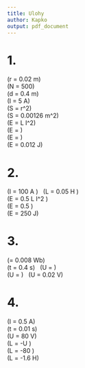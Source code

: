 ```yaml
---
title: Ulohy
author: Kapko
output: pdf_document
---
```


# 1.
\(r = 0.02 m\) \
\(N = 500\) \
\(d = 0.4 m\) \
\(I = 5 A\) \
\(S = \pi \times r^2\) \
\(S = 0.00126 m^2\) \
\(E = \frac{1}{2} \times L \times I^2\) \
\(E = \frac{1}{2} \times \frac{N^2 \times \mu \times S \times I^2}{d}\) \
\(E = \frac{1}{2} \times \frac{500^2 \times 4 * \pi * 10^-7 \times 0.00126 \times 25}{0.4}\) \
\(E = 0.012 J\) \ 

# 2.
\(I = 100 A \) \ 
\(L = 0.05 H \) \
\(E = 0.5 \times L \times I^2 \) \
\(E = 0.5 \times 0.05 \times 10000\) \
\(E = 250 J\)

# 3.
\(\Delta\phi = 0.008 Wb\) \
\(\Delta t = 0.4 s\) \ 
\(U = \frac{\Delta \phi}{\Delta t} \) \
\(U = \frac{0.008}{0.4} \) \ 
\(U = 0.02 V\) \ 

# 4.
\(\Delta I = 0.5 A\) \
\(\Delta t = 0.01 s\) \
\(U = 80 V\) \
\(L = -U \times \frac{\Delta t}{\Delta I}\) \
\(L = -80 \times \frac{0.01}{0.5}\) \
\(L = -1.6 H\) \

